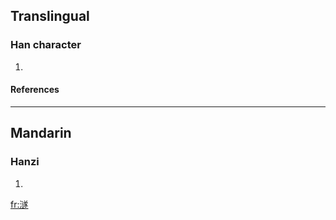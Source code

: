 ==Translingual==
===Han character===
{{Han char|rn=85|rad=水|as=13|sn=16|four=|canj=水卜廿人 (EYTO)}}
# {{defn|Han|sort=水13}}
====References====
{{Han ref|kx=0654.050|dkj=18426|dj=1064.040|hdz=31747.100|uh=6FBB|ud=28603}}

----
==Mandarin==
===Hanzi===
{{cmn-hanzi|pin=[[suì]] ([[sui4]])|wg=sui<sup>4</sup>}}
# {{defn|Mandarin}}

[[fr:澻]]